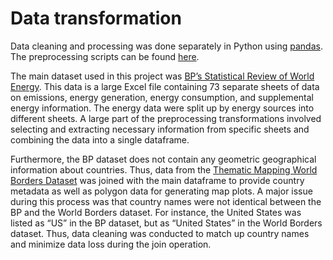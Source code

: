 # Data transformation

Data cleaning and processing was done separately in Python using [pandas](https://pandas.pydata.org/). The preprocessing scripts can be found [here](https://github.com/15huangtimothy/edav_final_proj/tree/master/preprocessed/scripts).

The main dataset used in this project was [BP’s Statistical Review of World Energy](https://www.bp.com/en/global/corporate/energy-economics/statistical-review-of-world-energy.html). This data is a large Excel file containing 73 separate sheets of data on emissions, energy generation, energy consumption, and supplemental energy information. The energy data were split up by energy sources into different sheets. A large part of the preprocessing transformations involved selecting and extracting necessary information from specific sheets and combining the data into a single dataframe.

Furthermore, the BP dataset does not contain any geometric geographical information about countries. Thus, data from the [Thematic Mapping World Borders Dataset](http://thematicmapping.org/downloads/world_borders.php) was joined with the main dataframe to provide country metadata as well as polygon data for generating map plots. A major issue during this process was that country names were not identical between the BP and the World Borders dataset. For instance, the United States was listed as "US" in the BP dataset, but as "United States" in the World Borders dataset. Thus, data cleaning was conducted to match up country names and minimize data loss during the join operation.

